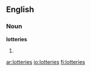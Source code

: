 ==English==

===Noun===
'''lotteries'''

# {{plural of|[[lottery]]}}

[[ar:lotteries]]
[[io:lotteries]]
[[fi:lotteries]]
